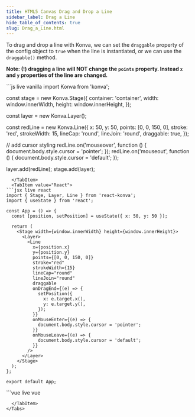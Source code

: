 ```yaml
---
title: HTML5 Canvas Drag and Drop a Line
sidebar_label: Drag a Line
hide_table_of_contents: true
slug: Drag_a_Line.html
---
```


To drag and drop a line with Konva, we can set the `draggable` property
of the config object to `true` when the line is instantiated, or we can use the `draggable()` method.

**Note: (!) dragging a line will NOT change the `points` property. Instead `x` and `y` properties of the line are changed.**


<Tabs>
  <TabItem value="Vanilla" default>
```js live vanilla
import Konva from 'konva';

const stage = new Konva.Stage({
  container: 'container',
  width: window.innerWidth,
  height: window.innerHeight,
});

const layer = new Konva.Layer();

const redLine = new Konva.Line({
  x: 50,
  y: 50,
  points: [0, 0, 150, 0],
  stroke: 'red',
  strokeWidth: 15,
  lineCap: 'round',
  lineJoin: 'round',
  draggable: true,
});

// add cursor styling
redLine.on('mouseover', function () {
  document.body.style.cursor = 'pointer';
});
redLine.on('mouseout', function () {
  document.body.style.cursor = 'default';
});

layer.add(redLine);
stage.add(layer);
```
  </TabItem>
  <TabItem value="React">
```jsx live react
import { Stage, Layer, Line } from 'react-konva';
import { useState } from 'react';

const App = () => {
  const [position, setPosition] = useState({ x: 50, y: 50 });

  return (
    <Stage width={window.innerWidth} height={window.innerHeight}>
      <Layer>
        <Line
          x={position.x}
          y={position.y}
          points={[0, 0, 150, 0]}
          stroke="red"
          strokeWidth={15}
          lineCap="round"
          lineJoin="round"
          draggable
          onDragEnd={(e) => {
            setPosition({
              x: e.target.x(),
              y: e.target.y(),
            });
          }}
          onMouseEnter={(e) => {
            document.body.style.cursor = 'pointer';
          }}
          onMouseLeave={(e) => {
            document.body.style.cursor = 'default';
          }}
        />
      </Layer>
    </Stage>
  );
};

export default App;
```
  </TabItem>
  <TabItem value="Vue">
```vue live vue
<template>
  <v-stage :config="stageSize">
    <v-layer>
      <v-line
        :config="lineConfig"
        @dragend="handleDragEnd"
        @mouseenter="handleMouseEnter"
        @mouseleave="handleMouseLeave"
      />
    </v-layer>
  </v-stage>
</template>

<script setup>
import { ref, reactive } from 'vue';

const stageSize = {
  width: window.innerWidth,
  height: window.innerHeight
};

const position = reactive({ x: 50, y: 50 });

const lineConfig = {
  x: position.x,
  y: position.y,
  points: [0, 0, 150, 0],
  stroke: 'red',
  strokeWidth: 15,
  lineCap: 'round',
  lineJoin: 'round',
  draggable: true
};

const handleDragEnd = (e) => {
  position.x = e.target.x();
  position.y = e.target.y();
};

const handleMouseEnter = () => {
  document.body.style.cursor = 'pointer';
};

const handleMouseLeave = () => {
  document.body.style.cursor = 'default';
};
</script>
```
  </TabItem>
</Tabs> 